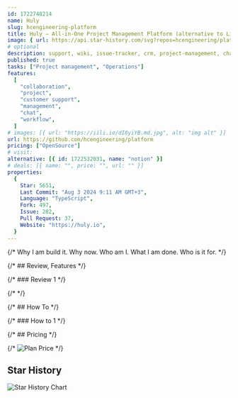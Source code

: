 ```yaml
---
id: 1722748214
name: Huly
slug: hcengineering-platform
title: Huly — All-in-One Project Management Platform (alternative to Linear, Jira, Slack, Notion, Motion)
image: { url: https://api.star-history.com/svg?repos=hcengineering/platform }
# optional
description: support, wiki, issue-tracker, crm, project-management, chat-application, team-management, team-platform, qms, hrms, human-resources, issue-management, crm-platform, applicant-tracking-system, jira-alternative,  ,
published: true
tasks: ["Project management", "Operations"]
features:
  [
    "collaboration",
    "project",
    "customer support",
    "management",
    "chat",
    "workflow",
  ]
# images: [{ url: "https://iili.io/dI8yiYB.md.jpg", alt: "img alt" }]
url: https://github.com/hcengineering/platform
pricing: ["OpenSource"]
# visit:
alternative: [{ id: 1722532031, name: "notion" }]
# deals: [{ name: "", price: "", url: "" }]
properties:
  {
    Star: 5651,
    Last Commit: "Aug 3 2024 9:11 AM GMT+3",
    Language: "TypeScript",
    Fork: 497,
    Issue: 282,
    Pull Request: 37,
    Website: "https://huly.io",
  }
---
```


{/* Why I am build it. Why now. Who am I. What I am done. Who is it for. */}

{/* ## Review, Features */}

{/* ### Review 1 */}

{/* <DetailYoutube videoId="" startTime={0} /> */}

{/* ## How To */}

{/* ### How to 1 */}

{/* ## Pricing */}

{/* <Img src="" alt="Plan Price" /> */}

## Star History

![Star History Chart](https://api.star-history.com/svg?repos=hcengineering/platform)
